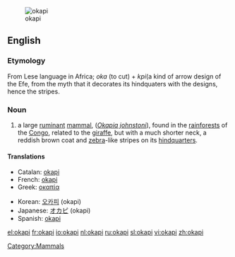 [[Image:Okapi2.jpg|thumb|okapi]]
==English==

===Etymology===
From Lese language in Africa; ''oka'' (to cut) + ''kpi''(a kind of arrow design of the Efe, from the myth that it decorates its hindquaters with the designs, hence the stripes.

===Noun===
{{wikipedia}}
{{en-noun}}
# a large [[ruminant]] [[mammal]], (''[[Okapia johnstoni]]''), found in the [[rainforest]]s of the [[Congo]], related to the [[giraffe]], but with a much shorter neck, a reddish brown coat and [[zebra]]-like stripes on its [[hindquarters]].

====Translations====
{{top}}
*Catalan: [[okapi]]
*French: [[okapi]] {{m}}
*Greek: [[οκαπία]]
{{mid}}
*Korean: [[오카피]] (okapi)
*Japanese: [[オカピ]] (okapi)
*Spanish: [[okapi]]
{{bottom}}

[[Category:Mammals]]

[[el:okapi]]
[[fr:okapi]]
[[io:okapi]]
[[nl:okapi]]
[[ru:okapi]]
[[sl:okapi]]
[[vi:okapi]]
[[zh:okapi]]
